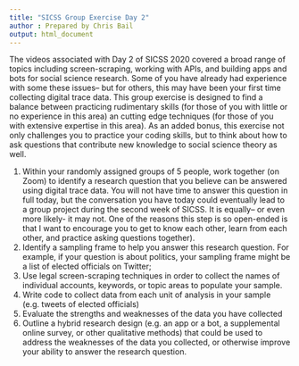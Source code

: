 ```yaml
---
title: "SICSS Group Exercise Day 2"
author : Prepared by Chris Bail
output: html_document
---
```


The videos associated with Day 2 of SICSS 2020 covered a broad range of topics including screen-scraping, working with APIs, and building apps and bots for social science research. Some of you have already had experience with some these issues-- but for others, this may have been your first time collecting digital trace data. This group exercise is designed to find a balance between practicing rudimentary skills (for those of you with little or no experience in this area) an cutting edge techniques (for those of you with extensive expertise in this area). As an added bonus, this exercise not only challenges you to practice your coding skills, but to think about how to ask questions that contribute new knowledge to social science theory as well.

1) Within your randomly assigned groups of 5 people, work together (on Zoom) to identify a research question that you believe can be answered using digital trace data. You will not have time to answer this question in full today, but the conversation you have today could eventually lead to a group project during the second week of SICSS. It is equally-- or even more likely- it may not. One of the reasons this step is so open-ended is that I want to encourage you to get to know each other, learn from each other, and practice asking questions together).
3) Identify a sampling frame to help you answer this research question. For example, if your question is about politics, your sampling frame might be a list of elected officials on Twitter;
4) Use legal screen-scraping techniques in order to collect the names of individual accounts, keywords, or topic areas to populate your sample.
5) Write code to collect data from each unit of analysis in your sample (e.g. tweets of elected officials)
6) Evaluate the strengths and weaknesses of the data you have collected
7) Outline a hybrid research design (e.g. an app or a bot, a supplemental online survey, or other qualitative methods) that could be used to address the weaknesses of the data you collected, or otherwise improve your ability to answer the research question.





